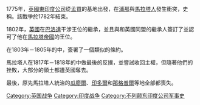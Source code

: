 {{Expand language|1=en|time=2021-02-15T07:30:58+00:00}}
1775年，[[英國東印度公司|英國東印度公司]]從[[孟買|孟買]]的基地出發，在[[浦那|浦那]]與[[馬拉塔人|馬拉塔人]]發生衝突，史稱{{le|第一次馬拉塔戰爭|First Anglo-Maratha War}}。該戰爭於1782年結束。

1802年，[[英國|英國]]在[[巴洛達|巴洛達]]干涉王位的繼承，並且與和英國同盟的繼承人簽訂了並認可了他在[[馬拉塔帝國|馬拉塔帝國]]的王位。

在1803年－1805年的{{le|第二次馬拉塔戰爭|Second Anglo-Maratha War}}中，{{le|佩什瓦|Peshwa}}{{le|巴吉拉奧二世|Baji Rao II}}簽署了一個類似的條約。

馬拉塔人在1817年－1818年的{{le|第三次馬拉塔戰爭|Third Anglo-Maratha War}}中做最後的反撲，並嘗試收回主權，但隨著他們的挫敗，大部分的領土都遭英國奪去。

最後，原先馬拉塔人統治的[[瓜廖爾|瓜廖爾]]、[[印多爾|印多爾]]和[[那格普爾|那格普爾]]等地全部都喪失。
[[Category:英国战争|Category:英国战争]]
[[Category:印度战争|Category:印度战争]]
[[Category:不列颠东印度公司军事史|Category:不列颠东印度公司军事史]]